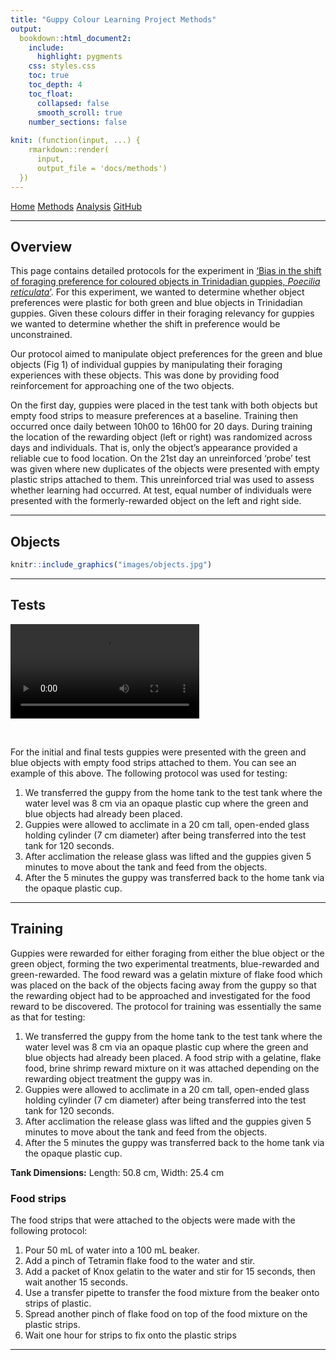 ```yaml
---
title: "Guppy Colour Learning Project Methods"
output:
  bookdown::html_document2:
    include:
      highlight: pygments
    css: styles.css
    toc: true
    toc_depth: 4
    toc_float: 
      collapsed: false
      smooth_scroll: true
    number_sections: false
    
knit: (function(input, ...) {
    rmarkdown::render(
      input,
      output_file = 'docs/methods')
  })
---
```


<div class="topnav">
  <a href="index.html">Home</a>
  <a class="active" href="methods.html">Methods</a>
    <a href="analysis.html">Analysis</a>
    <a href="https://www.github.com/wyatt-toure">GitHub</a>
</div>

***

## Overview 

This page contains detailed protocols for the experiment in <span style="text-decoration:underline">'Bias in the shift of foraging preference for coloured objects in Trinidadian guppies, *Poecilia reticulata*'</span>. For this experiment, we wanted to determine whether object preferences were plastic for both green and blue objects in Trinidadian guppies. Given these colours differ in their foraging relevancy for guppies we wanted to determine whether the shift in preference would be unconstrained. 

Our protocol aimed to manipulate object preferences for the green and blue objects (Fig 1) of individual guppies by manipulating their foraging experiences with these objects. This was done by providing food reinforcement for approaching one of the two objects.

On the first day, guppies were placed in the test tank with both objects but empty food strips to measure preferences at a baseline. Training then occurred once daily between 10h00 to 16h00 for 20 days. During training the location of the rewarding object (left or right) was randomized across days and individuals. That is, only the object’s appearance provided a reliable cue to food location. On the 21st day an unreinforced ‘probe’ test was given where new duplicates of the objects were presented with empty plastic strips attached to them. This unreinforced trial was used to assess whether learning had occurred. At test, equal number of individuals were presented with the formerly-rewarded object on the left and right side. 

***

## Objects 

```r
knitr::include_graphics("images/objects.jpg")
```

***

## Tests

<video width="60%" height="auto" controls>
                <source src="images/example-test-trial.mp4" type="video/mp4">
            </video>

</br>

For the initial and final tests guppies were presented with the green and blue objects with empty food strips attached to them. You can see an example of this above. The following protocol was used for testing:

1.	We transferred the guppy from the home tank to the test tank where the water level was 8 cm via an opaque plastic cup where the green and blue objects had already been placed.
2.	Guppies were allowed to acclimate in a 20 cm tall, open-ended glass holding cylinder (7 cm diameter) after being transferred into the test tank for 120 seconds.
3.	After acclimation the release glass was lifted and the guppies given 5 minutes to move about the tank and feed from the objects.
4. After the 5 minutes the guppy was transferred back to the home tank via the opaque plastic cup.

***

## Training

Guppies were rewarded for either foraging from either the blue object or the green object, forming the two experimental treatments, blue-rewarded and green-rewarded. The food reward was a gelatin mixture of flake food which was placed on the back of the objects facing away from the guppy so that the rewarding object had to be approached and investigated for the food reward to be discovered. The protocol for training was essentially the same as that for testing:

1.	We transferred the guppy from the home tank to the test tank where the water level was 8 cm via an opaque plastic cup where the green and blue objects had already been placed. A food strip with a gelatine, flake food, brine shrimp reward mixture on it was attached depending on the rewarding object treatment the guppy was in.
2.	Guppies were allowed to acclimate in a 20 cm tall, open-ended glass holding cylinder (7 cm diameter) after being transferred into the test tank for 120 seconds.
3.	After acclimation the release glass was lifted and the guppies given 5 minutes to move about the tank and feed from the objects.
4. After the 5 minutes the guppy was transferred back to the home tank via the opaque plastic cup.

**Tank Dimensions:** Length: 50.8 cm, Width: 25.4 cm

### Food strips

The food strips that were attached to the objects were made with the following protocol: 

1. Pour 50 mL of water into a 100 mL beaker.
2. Add a pinch of Tetramin flake food to the water and stir.
3. Add a packet of Knox gelatin to the water and stir for 15 seconds, then wait another 15 seconds.
4. Use a transfer pipette to transfer the food mixture from the beaker onto strips of plastic.
5. Spread another pinch of flake food on top of the food mixture on the plastic strips.
6. Wait one hour for strips to fix onto the plastic strips

*** 

<div class="tocify-extend-page" data-unique="tocify-extend-page" style="height: 0;"></div>
